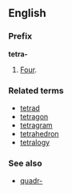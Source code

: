 ==English==
===Prefix===
'''tetra-'''

#[[Four]].

===Related terms===
*[[tetrad]]
*[[tetragon]]
*[[tetragram]]
*[[tetrahedron]]
*[[tetralogy]]

===See also===
*[[quadr-]]